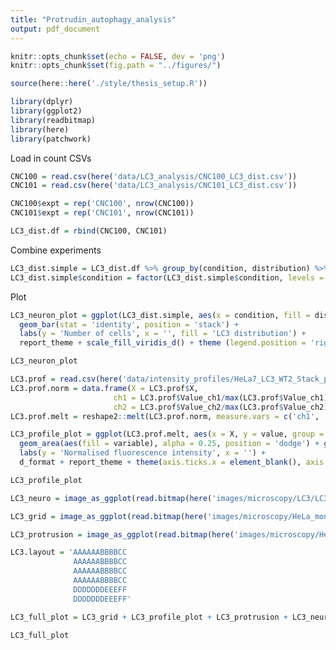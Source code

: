```yaml
---
title: "Protrudin_autophagy_analysis"
output: pdf_document
---
```


```r
knitr::opts_chunk$set(echo = FALSE, dev = 'png')
knitr::opts_chunk$set(fig.path = "../figures/")

source(here::here('./style/thesis_setup.R'))

library(dplyr)
library(ggplot2)
library(readbitmap)
library(here)
library(patchwork)
```

Load in count CSVs
```r
CNC100 = read.csv(here('data/LC3_analysis/CNC100_LC3_dist.csv'))
CNC101 = read.csv(here('data/LC3_analysis/CNC101_LC3_dist.csv'))

CNC100$expt = rep('CNC100', nrow(CNC100))
CNC101$expt = rep('CNC101', nrow(CNC101))

LC3_dist.df = rbind(CNC100, CNC101)
```

Combine experiments
```r
LC3_dist.simple = LC3_dist.df %>% group_by(condition, distribution) %>% summarise(count = sum(number))
LC3_dist.simple$condition = factor(LC3_dist.simple$condition, levels = c('GFP', 'WT', 'Mut2'), labels = c('Control', 'WT', 'Active'))

```

Plot

```r
LC3_neuron_plot = ggplot(LC3_dist.simple, aes(x = condition, fill = distribution, y = count)) + 
  geom_bar(stat = 'identity', position = 'stack') + 
  labs(y = 'Number of cells', x = '', fill = 'LC3 distribution') + 
  report_theme + scale_fill_viridis_d() + theme (legend.position = 'right')

LC3_neuron_plot
```

```r
LC3.prof = read.csv(here('data/intensity_profiles/HeLa7_LC3_WT2_Stack_profile.csv'))
LC3.prof.norm = data.frame(X = LC3.prof$X,
                       ch1 = LC3.prof$Value_ch1/max(LC3.prof$Value_ch1),
                       ch2 = LC3.prof$Value_ch2/max(LC3.prof$Value_ch2))
LC3.prof.melt = reshape2::melt(LC3.prof.norm, measure.vars = c('ch1', 'ch2'))

LC3_profile_plot = ggplot(LC3.prof.melt, aes(x = X, y = value, group = variable)) + 
  geom_area(aes(fill = variable), alpha = 0.25, position = 'dodge') + geom_line(aes(colour = variable), size = 2) + 
  labs(y = 'Normalised fluorescence intensity', x = '') +
  d_format + report_theme + theme(axis.ticks.x = element_blank(), axis.text.x = element_blank())

LC3_profile_plot 

```

```r
LC3_neuro = image_as_ggplot(read.bitmap(here('images/microscopy/LC3/LC3_neuron_examples.png')))
```
```r
LC3_grid = image_as_ggplot(read.bitmap(here('images/microscopy/HeLa_montages/LC3_WT_inset_grid.png')))
```
```r
LC3_protrusion = image_as_ggplot(read.bitmap(here('images/microscopy/HeLa_montages/LC3_WT_protrusion_vertical.png')))
```

```r
LC3.layout = 'AAAAAABBBBCC
              AAAAAABBBBCC
              AAAAAABBBBCC
              AAAAAABBBBCC
              DDDDDDDEEEFF
              DDDDDDDEEEFF'

LC3_full_plot = LC3_grid + LC3_profile_plot + LC3_protrusion + LC3_neuro + LC3_neuron_plot + guide_area() + plot_annotation(tag_levels = 'A') + plot_layout(design = LC3.layout, guides = 'collect')

LC3_full_plot
```